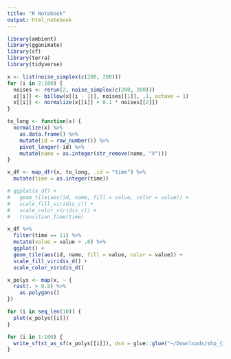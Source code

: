 ```yaml
---
title: "R Notebook"
output: html_notebook
---
```


```r
library(ambient)
library(gganimate)
library(sf)
library(terra)
library(tidyverse)
```


```r
x <- list(noise_simplex(c(200, 200)))
for (i in 2:100) {
  noises <- rerun(2, noise_simplex(c(200, 200)))
  x[[i]] <- billow(x[[i - 1]], noises[[1]], .1, octave = 1)
  x[[i]] <- normalize(x[[i]] + 0.1 * noises[[2]])
}
```


```r
to_long <- function(x) {
  normalize(x) %>%
    as.data.frame() %>%
    mutate(id = row_number()) %>%
    pivot_longer(-id) %>%
    mutate(name = as.integer(str_remove(name, "V")))
}

x_df <- map_dfr(x, to_long, .id = "time") %>%
  mutate(time = as.integer(time))

```

```r
# ggplot(x_df) +
#   geom_tile(aes(id, name, fill = value, color = value)) + 
#   scale_fill_viridis_c() +
#   scale_color_viridis_c() +
#   transition_time(time)
```

```r
x_df %>%
  filter(time == 11) %>%
  mutate(value = value > .6) %>%
  ggplot() +
  geom_tile(aes(id, name, fill = value, color = value)) + 
  scale_fill_viridis_d() +
  scale_color_viridis_d()
```

```r
x_polys <- map(x, ~ { 
  rast(. > 0.8) %>% 
    as.polygons()
})

for (i in seq_len(10)) {
  plot(x_polys[[i]]) 
}
```

```r
for (i in 1:100) {
  write_sf(st_as_sf(x_polys[[i]]), dsn = glue::glue("~/Downloads/shp_{i}.geojson"))
}
```
